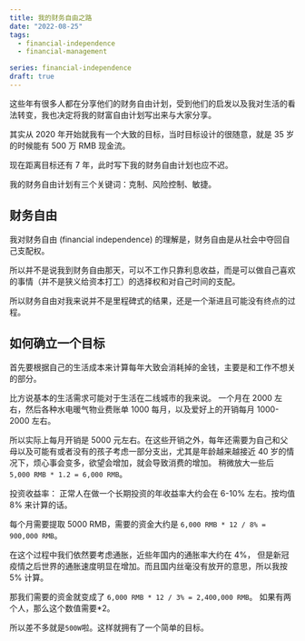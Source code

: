 ```yaml
---
title: 我的财务自由之路
date: "2022-08-25"
tags:
  - financial-independence
  - financial-management

series: financial-independence
draft: true
---
```


这些年有很多人都在分享他们的财务自由计划，受到他们的启发以及我对生活的看法转变，我也决定将我的财富自由计划写出来与大家分享。

其实从 2020 年开始就我有一个大致的目标，当时目标设计的很随意，就是 35 岁的时候能有 500 万 RMB 现金流。

现在距离目标还有 7 年，此时写下我的财务自由计划也应不迟。

我的财务自由计划有三个关键词：克制、风险控制、敏捷。

## 财务自由

我对财务自由 (financial independence) 的理解是，财务自由是从社会中夺回自己支配权。

所以并不是说我到财务自由那天，可以不工作只靠利息收益，而是可以做自己喜欢的事情（并不是狭义给资本打工）的选择权和对自己时间的支配。

所以财务自由对我来说并不是里程碑式的结果，还是一个渐进且可能没有终点的过程。

## 如何确立一个目标

首先要根据自己的生活成本来计算每年大致会消耗掉的金钱，主要是和工作不想关的部分。

比方说基本的生活需求可能对于生活在二线城市的我来说。
一个月在 2000 左右，然后各种水电暖气物业费账单 1000 每月，以及爱好上的开销每月 1000-2000 左右。

所以实际上每月开销是 5000 元左右。在这些开销之外，每年还需要为自己和父母以及可能有或者没有的孩子考虑一部分支出，尤其是年龄越来越接近 40 岁的情况下，烦心事会变多，欲望会增加，就会导致消费的增加。 稍微放大一些后 `5,000 RMB * 1.2 = 6,000 RMB`。

投资收益率： 正常人在做一个长期投资的年收益率大约会在 6-10% 左右。按均值 8% 来计算的话。

每个月需要提取 5000 RMB，需要的资金大约是 `6,000 RMB * 12 / 8% = 900,000 RMB`。

在这个过程中我们依然要考虑通胀，近些年国内的通胀率大约在 4%， 但是新冠疫情之后世界的通胀速度明显在增加。而且国内丝毫没有放开的意思，所以我按 5% 计算。

那我们需要的资金就变成了 `6,000 RMB * 12 / 3% = 2,400,000 RMB`。 如果有两个人，那么这个数值需要\*2。

所以差不多就是`500W`啦。这样就拥有了一个简单的目标。

##

